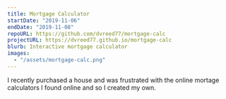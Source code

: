 ```yaml
---
title: Mortgage Calculator
startDate: "2019-11-06"
endDate: "2019-11-08"
repoURL: https://github.com/dvreed77/mortgage-calc
projectURL: https://dvreed77.github.io/mortgage-calc
blurb: Interactive mortgage calculator
images:
  - "/assets/mortgage-calc.png"
---
```


I recently purchased a house and was frustrated with the online mortage calculators I found online and so I created my own.
